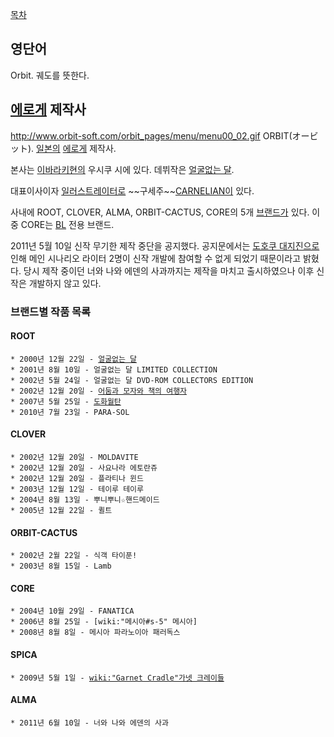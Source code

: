 [[목차]]
== 영단어 ==
Orbit. 궤도를 뜻한다.

== [[에로게]] 제작사 ==
http://www.orbit-soft.com/orbit_pages/menu/menu00_02.gif
ORBIT(オービット). [[일본]]의 [[에로게]] 제작사.

본사는 [[이바라키]]현의 우시쿠 시에 있다. 데뷔작은 [[얼굴없는 달]].

대표이사이자 [[일러스트레이터]]로 ~~구세주~~[[CARNELIAN]]이 있다.

사내에 ROOT, CLOVER, ALMA, ORBIT-CACTUS, CORE의 5개 [[브랜드]]가 있다. 이 중 CORE는 [[BL]] 전용 브랜드.

2011년 5월 10일 신작 무기한 제작 중단을 공지했다. 공지문에서는 [[도호쿠 대지진]]으로 인해 메인 시나리오 라이터 2명이 신작 개발에 참여할 수 없게 되었기 때문이라고 밝혔다. 당시 제작 중이던 너와 나와 에덴의 사과까지는 제작을 마치고 출시하였으나 이후 신작은 개발하지 않고 있다.

=== 브랜드별 작품 목록 ===
==== ROOT ====
 * 2000년 12월 22일 - [[얼굴없는 달]]
 * 2001년 8월 10일 - 얼굴없는 달 LIMITED COLLECTION 
 * 2002년 5월 24일 - 얼굴없는 달 DVD-ROM COLLECTORS EDITION 
 * 2002년 12월 20일 - [[어둠과 모자와 책의 여행자]] 
 * 2007년 5월 25일 - [[도화월탄]]
 * 2010년 7월 23일 - PARA-SOL

==== CLOVER ====
 * 2002년 12월 20일 - MOLDAVITE 
 * 2002년 12월 20일 - 사요나라 에토란쥬 
 * 2002년 12월 20일 - 플라티나 윈드 
 * 2003년 12월 12일 - 테이루 테이루 
 * 2004년 8월 13일 - 뿌니뿌니☆핸드메이드 
 * 2005년 12월 22일 - 퀼트 

==== ORBIT-CACTUS ====
 * 2002년 2월 22일 - 식객 타이푼! 
 * 2003년 8월 15일 - Lamb 

==== CORE ====
 * 2004년 10월 29일 - FANATICA 
 * 2006년 8월 25일 - [wiki:"메시아#s-5" 메시아] 
 * 2008년 8월 8일 - 메시아 파라노이아 패러독스 

==== SPICA ====
 * 2009년 5월 1일 - [[wiki:"Garnet Cradle"가넷 크레이들]] 

==== ALMA ====
 * 2011년 6월 10일 - 너와 나와 에덴의 사과
